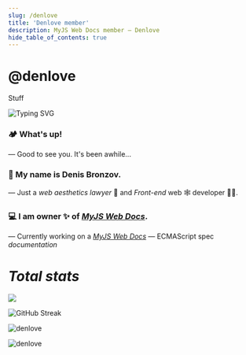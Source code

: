 ```yaml
---
slug: /denlove
title: 'Denlove member'
description: MyJS Web Docs member — Denlove
hide_table_of_contents: true
---
```



# @denlove

<span class='badge badge--primary'>Stuff</span>

<Avatar
    name='Denis Bronzov'
    desc1='Working on @mjdocs. Author of MyJS Web Docs.'
    desc2='It`s showtime, folks!'
    src='https://avatars.githubusercontent.com/u/95541878?v=4'
/>

![Typing SVG](<https://readme-typing-svg.demolab.com?font=Roboto+Mono&size=15&pause=100&color=00A2F7&vCenter=true&random=true&width=435&height=15&lines=%E2%9E%9C+Environment+Record;%E2%9E%9C+Abstract+Operation;%E2%9E%9C+globalThis;%E2%9E%9C+Variable+Statement;%E2%9E%9C+Formal+Parameters;%E2%9E%9C+Execution+Context+Stack;%E2%9E%9C+Runtime+Semantics;%E2%9E%9C+ReturnIfAbrupt();%E2%9E%9C+CreateImmutableBinding();%E2%9E%9C+Unicode+Code+Point>)

### 🏕️ What's up!

— Good to see you. It's been awhile...

### 👋 My name is Denis Bronzov.

— Just a _web aesthetics lawyer_ 🎁 and _Front-end_ web 🕸 developer 🧑‍💻.

### 💻 I am owner ✨ of [_MyJS Web Docs_](https://github.com/mjdocs).

— Currently working on a _[MyJS Web Docs](https://github.com/mjdocs)_ — ECMAScript spec
_documentation_

<h1>
    <i> Total stats</i>
</h1>

<img src='https://github-readme-stats.vercel.app/api?username=denlove&show_icons=true&theme=github_dark&border_radius=10&line-height=10&card_width=300' />

<img
    src='https://streak-stats.demolab.com?user=denlove&theme=github-dark-blue&border_radius=10&card_width=437&card_height=195'
    alt='GitHub Streak'
/>

<img
    src='https://github-readme-stats.vercel.app/api/top-langs?username=denlove&show_icons=true&theme=github_dark&locale=en&layout=compact&border_radius=10&card_width=437'
    alt='denlove'
/>

<img
    src='https://github-profile-trophy.vercel.app/?username=denlove&theme=juicyfresh&&row=1&column=4&title=Commits,PR,Issues,Followers&no-frame=true'
    alt='denlove'
/>

